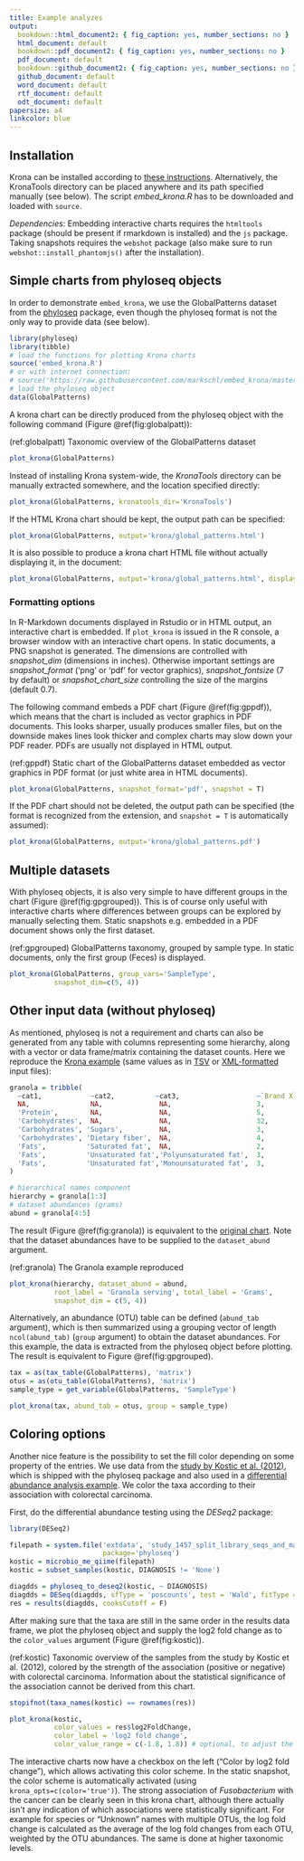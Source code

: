 ```yaml
---
title: Example analyzes
output:
  bookdown::html_document2: { fig_caption: yes, number_sections: no }
  html_document: default
  bookdown::pdf_document2: { fig_caption: yes, number_sections: no }
  pdf_document: default
  bookdown::github_document2: { fig_caption: yes, number_sections: no }
  github_document: default
  word_document: default
  rtf_document: default
  odt_document: default
papersize: a4
linkcolor: blue
---
```


## Installation

Krona can be installed according to [these instructions](https://github.com/marbl/Krona/wiki/Installing). Alternatively, the KronaTools directory can be placed anywhere and its path specified manually (see below). The script *embed_krona.R* has to be downloaded and loaded with `source`.

*Dependencies*: Embedding interactive charts requires the `htmltools` package (should be present if rmarkdown is installed) and the `js` package. Taking snapshots requires the `webshot` package (also make sure to run `webshot::install_phantomjs()` after the installation).

## Simple charts from phyloseq objects

In order to demonstrate `embed_krona`, we use the GlobalPatterns dataset from the [phyloseq](https://joey711.github.io/phyloseq/index.html) package, even though the phyloseq format is not the only way to provide data (see below).

```r
library(phyloseq)
library(tibble)
# load the functions for plotting Krona charts
source('embed_krona.R')
# or with internet connection:
# source('https://raw.githubusercontent.com/markschl/embed_krona/master/embed_krona.R')
# load the phyloseq object
data(GlobalPatterns)
```

A krona chart can be directly produced from the phyloseq object with the following command (Figure \@ref(fig:globalpatt)):

(ref:globalpatt) Taxonomic overview of the GlobalPatterns dataset

```r
plot_krona(GlobalPatterns)
```

Instead of installing Krona system-wide, the *KronaTools* directory can be manually extracted somewhere, and the location specified directly:

[^1]: more specifically, `ktImportXML` must be available in `PATH`

```r
plot_krona(GlobalPatterns, kronatools_dir='KronaTools')
```

If the HTML Krona chart should be kept, the output path can be specified:

```r
plot_krona(GlobalPatterns, output='krona/global_patterns.html')
```

It is also possible to produce a krona chart HTML file without actually displaying it, in the document:

```r
plot_krona(GlobalPatterns, output='krona/global_patterns.html', display=F)
```

### Formatting options

In R-Markdown documents displayed in Rstudio or in HTML output, an interactive chart is embedded. If `plot_krona` is issued in the R console, a browser window with an interactive chart opens. In static documents, a PNG snapshot is generated. The dimensions are controlled with *snapshot_dim* (dimensions in inches). Otherwise important settings are *snapshot_format* ('png' or 'pdf' for vector graphics), *snapshot_fontsize* (7 by default) or *snapshot_chart_size* controlling the size of the margins (default 0.7).

The following command embeds a PDF chart (Figure \@ref(fig:gppdf)), which means that the chart is included as vector graphics in PDF documents. This looks sharper, usually produces smaller files, but on the downside makes lines look thicker and complex charts may slow down your PDF reader. PDFs are usually not displayed in HTML output.

(ref:gppdf) Static chart of the GlobalPatterns dataset embedded as vector graphics in PDF format (or just white area in HTML documents).

```r
plot_krona(GlobalPatterns, snapshot_format='pdf', snapshot = T)
```

If the PDF chart should not be deleted, the output path can be specified (the format is recognized from the extension, and `snapshot = T` is automatically assumed):

```r
plot_krona(GlobalPatterns, output='krona/global_patterns.pdf')
```

## Multiple datasets

With phyloseq objects, it is also very simple to have different groups in the chart (Figure \@ref(fig:gpgrouped)). This is of course only useful with interactive charts where differences between groups can be explored by manually selecting them. Static snapshots e.g. embedded in a PDF document shows only the first dataset.

(ref:gpgrouped) GlobalPatterns taxonomy, grouped by sample type. In static documents, only the first group (Feces) is displayed.

```r
plot_krona(GlobalPatterns, group_vars='SampleType',
           snapshot_dim=c(5, 4))
```

## Other input data (without phyloseq)

As mentioned, phyloseq is not a requirement and charts can also be generated from any table with columns representing some hierarchy, along with a vector or data frame/matrix containing the dataset counts. Here we reproduce the [Krona example](https://github.com/marbl/Krona/wiki/Importing-text-and-XML-data) (same values as in [TSV](https://krona.sourceforge.net/examples/text.txt) or [XML-formatted](https://krona.sourceforge.net/examples/xml.txt) input files):

```r
granola = tribble(
  ~cat1,            ~cat2,          ~cat3,                   ~`Brand X`, ~`Brand Y`,
  NA,               NA,              NA,                     3,          1,
  'Protein',        NA,              NA,                     5,          6,
  'Carbohydrates',  NA,              NA,                     32,         28,
  'Carbohydrates', 'Sugars',         NA,                     3,          5,
  'Carbohydrates', 'Dietary fiber',  NA,                     4,          8,
  'Fats',          'Saturated fat',  NA,                     2,          1,
  'Fats',          'Unsaturated fat','Polyunsaturated fat',  3,          4,
  'Fats',          'Unsaturated fat','Monounsaturated fat',  3,          2
)

# hierarchical names component
hierarchy = granola[1:3]
# dataset abundances (grams)
abund = granola[4:5]
```

The result (Figure \@ref(fig:granola)) is equivalent to the [original chart](https://krona.sourceforge.net/examples/xml.krona.html). Note that the dataset abundances have to be supplied to the `dataset_abund` argument.

(ref:granola) The Granola example reproduced

```r
plot_krona(hierarchy, dataset_abund = abund,
           root_label = 'Granola serving', total_label = 'Grams',
           snapshot_dim = c(5, 4))
```

Alternatively, an abundance (OTU) table can be defined (`abund_tab` argument), which is then summarized using a grouping vector of length `ncol(abund_tab)` (`group` argument) to obtain the dataset abundances. For this example, the data is extracted from the phyloseq object before plotting. The result is equivalent to Figure \@ref(fig:gpgrouped).

```r
tax = as(tax_table(GlobalPatterns), 'matrix')
otus = as(otu_table(GlobalPatterns), 'matrix')
sample_type = get_variable(GlobalPatterns, 'SampleType')

plot_krona(tax, abund_tab = otus, group = sample_type)
```

## Coloring options

Another nice feature is the possibility to set the fill color depending on some property of the entries. We use data from the [study by Kostic et al. (2012)](http://www.genome.org/cgi/doi/10.1101/gr.126573.111), which is shipped with the phyloseq package and also used in a [differential abundance analysis example](http://joey711.github.io/phyloseq-extensions/DESeq2.html). We color the taxa according to their association with colorectal carcinoma.

First, do the differential abundance testing using the *DESeq2* package:

```r
library(DESeq2)

filepath = system.file('extdata', 'study_1457_split_library_seqs_and_mapping.zip',
                       package='phyloseq')
kostic = microbio_me_qiime(filepath)
kostic = subset_samples(kostic, DIAGNOSIS != 'None')

diagdds = phyloseq_to_deseq2(kostic, ~ DIAGNOSIS)
diagdds = DESeq(diagdds, sfType = 'poscounts', test = 'Wald', fitType = 'parametric')
res = results(diagdds, cooksCutoff = F)
```

After making sure that the taxa are still in the same order in the results data frame, we plot the phyloseq object and supply the log2 fold change as to the `color_values` argument (Figure \@ref(fig:kostic)).

(ref:kostic) Taxonomic overview of the samples from the study by Kostic et al. (2012), colored by the strength of the association (positive or negative) with colorectal carcinoma. Information about the statistical significance of the association cannot be derived from this chart.

```r
stopifnot(taxa_names(kostic) == rownames(res))

plot_krona(kostic,
           color_values = res$log2FoldChange,
           color_label = 'log2 fold change',
           color_value_range = c(-1.8, 1.8)) # optional, to adjust the color scale
```

The interactive charts now have a checkbox on the left ("Color by log2 fold change"), which allows activating this color scheme. In the static snapshot, the color scheme is automatically activated (using `krona_opts=c(color='true')`). The strong association of *Fusobacterium* with the cancer can be clearly seen in this krona chart, although there actually isn't any indication of which associations were statistically significant. For example for species or "Unknown" names with multiple OTUs, the log fold change is calculated as the average of the log fold changes from each OTU, weighted by the OTU abundances. The same is done at higher taxonomic levels.
